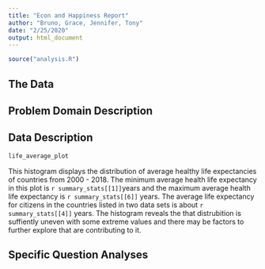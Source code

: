 ```yaml
---
title: "Econ and Happiness Report"
author: "Bruno, Grace, Jennifer, Tony"
date: "2/25/2020"
output: html_document
---
```


```r
source("analysis.R")
```

## The Data



## Problem Domain Description


## Data Description
```r
life_average_plot
```

This histogram displays the distribution of average healthy life expectancies of countries from 2000 - 2018. The minimum average health life expectancy in this plot is `r summary_stats[[1]]`years and the maximum average health life expectancy is `r summary_stats[[6]]` years. The average life expectancy for citizens in the countries listed in two data sets is about `r summary_stats[[4]]` years. The histogram reveals the that distrubition is suffiently uneven with some extreme values and there may be factors to further explore that are contributing to it. 


## Specific Question Analyses


